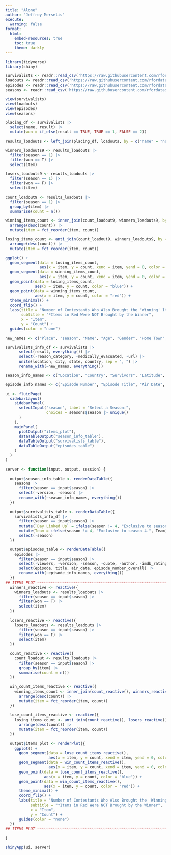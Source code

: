 ```yaml
---
title: "Alone"
author: "Jeffrey Merselis"
execute: 
  warning: false
format: 
  html:
    embed-resources: true
    toc: true
    theme: darkly
---
```


```r
library(tidyverse)
library(shiny)
```

```r
survivalists <- readr::read_csv('https://raw.githubusercontent.com/rfordatascience/tidytuesday/master/data/2023/2023-01-24/survivalists.csv')
loadouts <- readr::read_csv('https://raw.githubusercontent.com/rfordatascience/tidytuesday/master/data/2023/2023-01-24/loadouts.csv')
episodes <- readr::read_csv('https://raw.githubusercontent.com/rfordatascience/tidytuesday/master/data/2023/2023-01-24/episodes.csv')
seasons <- readr::read_csv('https://raw.githubusercontent.com/rfordatascience/tidytuesday/master/data/2023/2023-01-24/seasons.csv')

view(survivalists)
view(loadouts)
view(episodes)
view(seasons)
```

```r
placing_df <- survivalists |>
  select(name, result) |>
  mutate(won = if_else(result == TRUE, TRUE == 1, FALSE == 2))

results_loadouts <- left_join(placing_df, loadouts, by = c("name" = "name")) 

winners_loadouts9 <- results_loadouts |>
  filter(season == 1) |>
  filter(won == T) |>
  select(item)

losers_loadouts9 <- results_loadouts |>
  filter(season == 1) |>
  filter(won == F) |>
  select(item)

count_loadout9 <- results_loadouts |>
  filter(season == 1) |>
  group_by(item) |>
  summarise(count = n())

winning_items_count <- inner_join(count_loadout9, winners_loadouts9, by = c("item" = "item")) |>
  arrange(desc(count)) |>
  mutate(item = fct_reorder(item, count)) 

losing_items_count <- anti_join(count_loadout9, winners_loadouts9, by = c("item" = "item")) |>
  arrange(desc(count)) |>
  mutate(item = fct_reorder(item, count)) 
```

```r
ggplot() +
  geom_segment(data = losing_items_count, 
               aes(x = item, y = count, xend = item, yend = 0, color = "blue")) +
  geom_segment(data = winning_items_count, 
               aes(x = item, y = count, xend = item, yend = 0, color = "red")) +
  geom_point(data = losing_items_count, 
             aes(x = item, y = count, color = "blue")) + 
  geom_point(data = winning_items_count, 
             aes(x = item, y = count, color = "red")) + 
  theme_minimal() +
  coord_flip() +
  labs(title = "Number of Contestants Who Also Brought the 'Winning' Items",
       subtitle = "*Items in Red Were NOT Brought by the Winner",
       x = "Item",
       y = "Count") +
  guides(color = "none")
```

```r
new_names <- c("Place", "season", "Name", "Age", "Gender", "Home Town", "Days Lasted", "Tap Out Reason", "Team", "Day Linked Up", "Profession")

survivalists_info_df <- survivalists |> 
      select(result, everything()) |>
      select(-reason_category, -medically_evacuated, -url) |>
      unite(location, city, state, country, sep = ", ") |>
      rename_with(~new_names, everything())
```

```r
season_info_names <- c("Location", "Country", "Survivors", "Latitude", "Longitude", "Drop off Date")

episode_info_names <- c("Episode Number", "Episode Title", "Air Date", "Overall Episode Number")

ui <- fluidPage(
  sidebarLayout(
    sidebarPanel(
      selectInput("season", label = "Select a Season:",
                  choices = seasons$season |> unique()
      )
    ),
    mainPanel(
      plotOutput("items_plot"),
      dataTableOutput("season_info_table"),
      dataTableOutput("survivalists_table"),
      dataTableOutput("episodes_table")
    )
  )
)

server <- function(input, output, session) {
  
  output$season_info_table <- renderDataTable({
    seasons |>
      filter(season == input$season) |>
      select(-version, -season) |>
      rename_with(~season_info_names, everything())
  })
  
  output$survivalists_table <- renderDataTable({
    survivalists_info_df |>
      filter(season == input$season) |>
      mutate(`Day Linked Up` = ifelse(season != 4, "Exclusive to season 4.", `Day Linked Up`)) |>
      mutate(Team = ifelse(season != 4, "Exclusive to season 4.", Team)) |>
      select(-season)
  })

  output$episodes_table <- renderDataTable({
    episodes |>
      filter(season == input$season) |>
      select(-viewers, -version, -season, -quote, -author, -imdb_rating, -n_ratings) |>
      select(episode, title, air_date, episode_number_overall) |>
      rename_with(~episode_info_names, everything())
  })
## ITEMS PLOT ~~~~~~~~~~~~~~~~~~~~~~~~~~~~~~~~~~~~~~~~~~~~~~~~~~~~~~~~~~~~~~~~~~  
  winners_reactive <- reactive({
    winners_loadouts <- results_loadouts |>
      filter(season == input$season) |>
      filter(won == T) |>
      select(item)
  })
  
  losers_reactive <- reactive({
    losers_loadouts <- results_loadouts |>
      filter(season == input$season) |>
      filter(won == F) |>
      select(item)
  })
  
  count_reactive <- reactive({
    count_loadout <- results_loadouts |>
      filter(season == input$season) |>
      group_by(item) |>
      summarise(count = n())
  })
  
  win_count_items_reactive <- reactive({
    winning_items_count <- inner_join(count_reactive(), winners_reactive(), by = c("item" = "item")) |>
      arrange(desc(count)) |>
      mutate(item = fct_reorder(item, count)) 
  })
  
  lose_count_items_reactive <- reactive({
    losing_items_count <- anti_join(count_reactive(), losers_reactive(), by = c("item" = "item")) |>
      arrange(desc(count)) |>
      mutate(item = fct_reorder(item, count)) 
  })
  
  output$items_plot <- renderPlot({
    ggplot() +
      geom_segment(data = lose_count_items_reactive(), 
                   aes(x = item, y = count, xend = item, yend = 0, color = "blue")) +
      geom_segment(data = win_count_items_reactive(), 
                   aes(x = item, y = count, xend = item, yend = 0, color = "red")) +
      geom_point(data = lose_count_items_reactive(), 
                 aes(x = item, y = count, color = "blue")) + 
      geom_point(data = win_count_items_reactive(), 
                 aes(x = item, y = count, color = "red")) + 
      theme_minimal() +
      coord_flip() +
      labs(title = "Number of Contestants Who Also Brought the 'Winning' Items",
           subtitle = "*Items in Red Were NOT Brought by the Winner",
           x = "Item",
           y = "Count") +
      guides(color = "none")
  })
## ITEMS PLOT ~~~~~~~~~~~~~~~~~~~~~~~~~~~~~~~~~~~~~~~~~~~~~~~~~~~~~~~~~~~~~~~~~~
  
}

shinyApp(ui, server)
```






